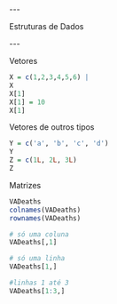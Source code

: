 \-\--

Estruturas de Dados

\-\--

Vetores

```r
X = c(1,2,3,4,5,6) |
X
X[1]
X[1] = 10
X[1]
```

Vetores de outros tipos

```r
Y = c('a', 'b', 'c', 'd')
Y
Z = c(1L, 2L, 3L)
Z
```

Matrizes

```r
VADeaths
colnames(VADeaths)
rownames(VADeaths)
```

```r
# só uma coluna
VADeaths[,1]

# só uma linha
VADeaths[1,]

#linhas 1 até 3
VADeaths[1:3,]
```
